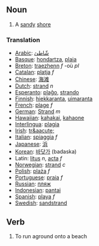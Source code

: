 ==Noun==

# A [[sand]]y [[shore]]

===Translation===
*[[Arabic]]: [[شّاطئ]]
*[[Basque]]: [[hondartza]], [[plaia]]
*[[Breton]]: [[traezhenn]] ''f'' -où ''pl''
*[[Catalan]]: [[platja]] ''f''
*[[Chinese]]: [[海滩]]
*[[Dutch]]: [[strand]] ''n''
*[[Esperanto]]: [[plaĝo]], [[strando]]
*[[Finnish]]: [[hiekkaranta]], [[uimaranta]]
*[[French]]: [[plage]] ''f''
*[[German]]: [[Strand]] ''m''
*[[Hawaiian]]: [[kahakai]], [[kahaone]]
*[[Interlingua]]: [[plagia]]
*[[Irish]]: [[tr&aacute;]]
*[[Italian]]: [[spiaggia]] ''f''
*[[Japanese]]: [[浜]]
*[[Korean]]: [[바닷가]] (badaska)
*Latin: [[litus]] ''n'', [[acta]] ''f''
*[[Norwegian]]: [[strand]] ''c''
*[[Polish]]: [[plaża]] ''f''
*[[Portuguese]]: [[praia]] ''f''
*[[Russian]]: [[пляж]]
*[[Indonesian]]: [[pantai]]
*[[Spanish]]: [[playa]] ''f''
*[[Swedish]]: [[sandstrand]]

==Verb==

# To run aground onto a beach